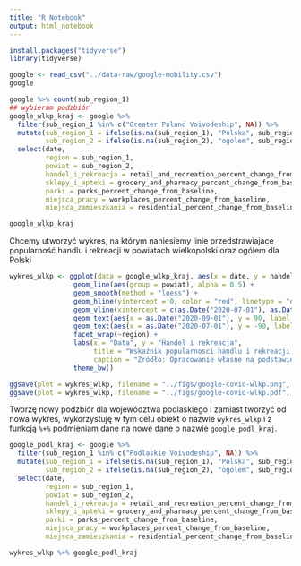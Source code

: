 ```yaml
---
title: "R Notebook"
output: html_notebook
---
```


```r
install.packages("tidyverse")
library(tidyverse)
```

```r
google <- read_csv("../data-raw/google-mobility.csv")
google
```
```r
google %>% count(sub_region_1)
## wybieram podzbiór 
google_wlkp_kraj <- google %>% 
  filter(sub_region_1 %in% c("Greater Poland Voivodeship", NA)) %>%
  mutate(sub_region_1 = ifelse(is.na(sub_region_1), "Polska", sub_region_1),
         sub_region_2 = ifelse(is.na(sub_region_2), "ogolem", sub_region_2)) %>%
  select(date, 
         region = sub_region_1, 
         powiat = sub_region_2, 
         handel_i_rekreacja = retail_and_recreation_percent_change_from_baseline,
         sklepy_i_apteki = grocery_and_pharmacy_percent_change_from_baseline,
         parki = parks_percent_change_from_baseline, 
         miejsca_pracy = workplaces_percent_change_from_baseline,
         miejsca_zamieszkania = residential_percent_change_from_baseline)

google_wlkp_kraj
```

Chcemy utworzyć wykres, na którym naniesiemy linie przedstrawiajace popularność handlu i rekreacji w powiatach wielkopolski oraz ogólem dla Polski

```r
wykres_wlkp <- ggplot(data = google_wlkp_kraj, aes(x = date, y = handel_i_rekreacja)) + 
                geom_line(aes(group = powiat), alpha = 0.5) +
                geom_smooth(method = "loess") +
                geom_hline(yintercept = 0, color = "red", linetype = "dashed") + ## horizontal line
                geom_vline(xintercept = c(as.Date("2020-07-01"), as.Date("2020-09-01")), color = "blue", linetype = "dotted") +  ## vertical line
                geom_text(aes(x = as.Date("2020-09-01"), y = 90, label = "Początek roku")) + 
                geom_text(aes(x = as.Date("2020-07-01"), y = -90, label = "Początek wakacji")) + 
                facet_wrap(~region) +
                labs(x = "Data", y = "Handel i rekreacja", 
                     title = "Wskaźnik popularnosci handlu i rekreacji według Google Mobility Trends",
                     caption = "Źródło: Opracowanie własne na podstawie Google Mobility Trends") +
                theme_bw()

ggsave(plot = wykres_wlkp, filename = "../figs/google-covid-wlkp.png", width = 20, height = 12, units = "cm")
ggsave(plot = wykres_wlkp, filename = "../figs/google-covid-wlkp.pdf", width = 20, height = 12, units = "cm")
```

Tworzę nowy podzbiór dla województwa podlaskiego i zamiast tworzyć od nowa wykres, wykorzystuję w tym celu obiekt o nazwie `wykres_wlkp` i z funkcją `%+%` podmieniam dane na nowe dane o nazwie `google_podl_kraj`.

```r
google_podl_kraj <- google %>% 
  filter(sub_region_1 %in% c("Podlaskie Voivodeship", NA)) %>%
  mutate(sub_region_1 = ifelse(is.na(sub_region_1), "Polska", sub_region_1),
         sub_region_2 = ifelse(is.na(sub_region_2), "ogolem", sub_region_2)) %>%
  select(date, 
         region = sub_region_1, 
         powiat = sub_region_2, 
         handel_i_rekreacja = retail_and_recreation_percent_change_from_baseline,
         sklepy_i_apteki = grocery_and_pharmacy_percent_change_from_baseline,
         parki = parks_percent_change_from_baseline, 
         miejsca_pracy = workplaces_percent_change_from_baseline,
         miejsca_zamieszkania = residential_percent_change_from_baseline)

wykres_wlkp %+% google_podl_kraj
```

